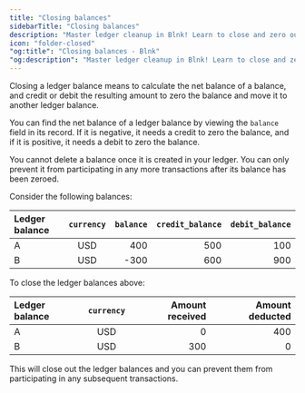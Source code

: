```yaml
---
title: "Closing balances"
sidebarTitle: "Closing balances"
description: "Master ledger cleanup in Blnk! Learn to close and zero out balances with debits or credits, finalize them, and prevent future transactions."
icon: "folder-closed"
"og:title": "Closing balances - Blnk" 
"og:description": "Master ledger cleanup in Blnk! Learn to close and zero out balances with debits or credits, finalize them, and prevent future transactions."
---
```



Closing a ledger balance means to calculate the net balance of a balance, and credit or debit the resulting amount to zero the balance and move it to another ledger balance.

You can find the net balance of a ledger balance by viewing the `balance` field in its record. If it is negative, it needs a credit to zero the balance, and if it is positive, it needs a debit to zero the balance.

<Note>
    You cannot delete a balance once it is created in your ledger. You can only prevent it from participating in any more transactions after its balance has been zeroed.
</Note>

Consider the following balances:

| Ledger balance | `currency` | `balance` | `credit_balance` | `debit_balance`
| :--- | :---: | ---: | ---: | ---:
| A | USD | 400 | 500 | 100
| B | USD | -300 | 600 | 900

To close the ledger balances above:

| Ledger balance | `currency` | Amount received | Amount deducted
| :--- | :---: | ---: | ---:
| A | USD | 0 | 400
| B | USD | 300 | 0

This will close out the ledger balances and you can prevent them from participating in any subsequent transactions.

<NeedHelp />